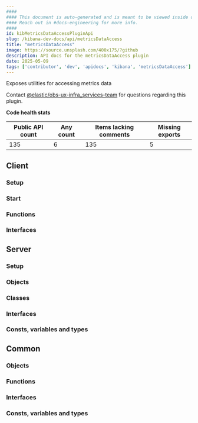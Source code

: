 ```yaml
---
####
#### This document is auto-generated and is meant to be viewed inside our experimental, new docs system.
#### Reach out in #docs-engineering for more info.
####
id: kibMetricsDataAccessPluginApi
slug: /kibana-dev-docs/api/metricsDataAccess
title: "metricsDataAccess"
image: https://source.unsplash.com/400x175/?github
description: API docs for the metricsDataAccess plugin
date: 2025-05-09
tags: ['contributor', 'dev', 'apidocs', 'kibana', 'metricsDataAccess']
---
```


Exposes utilities for accessing metrics data

Contact [@elastic/obs-ux-infra_services-team](https://github.com/orgs/elastic/teams/obs-ux-infra_services-team) for questions regarding this plugin.

**Code health stats**

| Public API count  | Any count | Items lacking comments | Missing exports |
|-------------------|-----------|------------------------|-----------------|
| 135 | 6 | 135 | 5 |

## Client

### Setup
<DocDefinitionList data={[metricsDataAccessObj.client.setup]}/>

### Start
<DocDefinitionList data={[metricsDataAccessObj.client.start]}/>

### Functions
<DocDefinitionList data={metricsDataAccessObj.client.functions}/>

### Interfaces
<DocDefinitionList data={metricsDataAccessObj.client.interfaces}/>

## Server

### Setup
<DocDefinitionList data={[metricsDataAccessObj.server.setup]}/>

### Objects
<DocDefinitionList data={metricsDataAccessObj.server.objects}/>

### Classes
<DocDefinitionList data={metricsDataAccessObj.server.classes}/>

### Interfaces
<DocDefinitionList data={metricsDataAccessObj.server.interfaces}/>

### Consts, variables and types
<DocDefinitionList data={metricsDataAccessObj.server.misc}/>

## Common

### Objects
<DocDefinitionList data={metricsDataAccessObj.common.objects}/>

### Functions
<DocDefinitionList data={metricsDataAccessObj.common.functions}/>

### Interfaces
<DocDefinitionList data={metricsDataAccessObj.common.interfaces}/>

### Consts, variables and types
<DocDefinitionList data={metricsDataAccessObj.common.misc}/>

